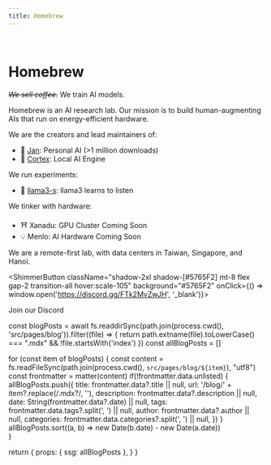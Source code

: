 ```yaml
---
title: Homebrew
---
```



<br/>

# Homebrew

<s><i>We sell coffee.</i></s> We train AI models. 

Homebrew is an AI research lab. Our mission is to build human-augmenting AIs that run on energy-efficient hardware.

We are the creators and lead maintainers of: 

- 👋 [Jan](https://jan.ai): Personal AI (>1 million downloads)
- 🤖 [Cortex](https://cortex.so): Local AI Engine

We run experiments:

- 🦄 [llama3-s](https://github.com/janhq/llama3-s): llama3 learns to listen

We tinker with hardware:

- ⛩️ Xanadu: GPU Cluster <span className="rounded-lg py-1 px-2 bg-gray-100 border border-gray-200 text-gray-700 dark:bg-gray-600 dark:text-gray-200 dark:border-gray-700 text-xs">Coming Soon</span>
- 💡 Menlo: AI Hardware <span className="rounded-lg py-1 px-2 bg-gray-100 border border-gray-200 text-gray-700 dark:bg-gray-600 dark:text-gray-200 dark:border-gray-700 text-xs">Coming Soon</span>

We are a remote-first lab, with data centers in Taiwan, Singapore, and Hanoi.

<ShimmerButton className="shadow-2xl shadow-[#5765F2] mt-8 flex gap-2 transition-all hover:scale-105" background="#5765F2" onClick={() => window.open('https://discord.gg/FTk2MvZwJH', '_blank')}>
  <FaDiscord className="text-2xl text-white" />
  <div>
    <p className="text-base font-sans text-white font-medium">Join our Discord</p>
  </div>
</ShimmerButton>

<Blog/>

  const blogPosts = await fs.readdirSync(path.join(process.cwd(), 'src/pages/blog')).filter((file) => {
    return path.extname(file).toLowerCase() === ".mdx" && !file.startsWith('index')
  })
  const allBlogPosts = []

  for (const item of blogPosts) {
    const content = fs.readFileSync(path.join(process.cwd(), `src/pages/blog/${item}`), "utf8")
    const frontmatter = matter(content)
    if(!frontmatter.data.unlisted) {
      allBlogPosts.push({
        title: frontmatter.data?.title || null,
        url: '/blog/' + item?.replace(/\.mdx?/, ''),
        description: frontmatter.data?.description || null,
        date: String(frontmatter.data?.date) || null,
        tags: frontmatter.data.tags?.split(', ') || null,
        author: frontmatter.data?.author || null,
        categories: frontmatter.data.categories?.split(', ') || null,
      })
    }
    allBlogPosts.sort((a, b) => new Date(b.date) - new Date(a.date))    
  }

  return {
    props: {
      ssg: allBlogPosts
    },
  }
}

